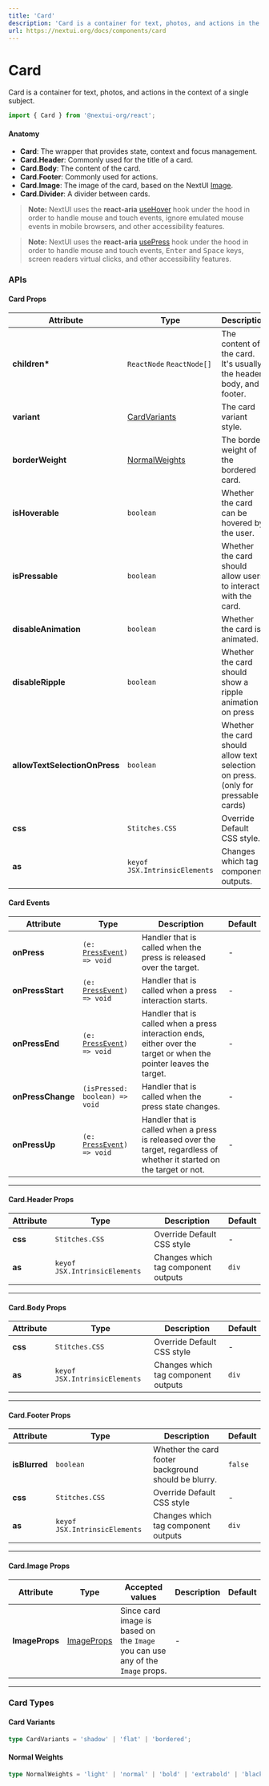 ```yaml
---
title: 'Card'
description: 'Card is a container for text, photos, and actions in the context of a single subject.'
url: https://nextui.org/docs/components/card
---
```


# Card

Card is a container for text, photos, and actions in the context of a single subject.

```jsx
import { Card } from '@nextui-org/react';
```

<CarbonAd />

<Spacer y={2} />

#### Anatomy

- **Card**: The wrapper that provides state, context and focus management.
- **Card.Header**: Commonly used for the title of a card.
- **Card.Body**: The content of the card.
- **Card.Footer**: Commonly used for actions.
- **Card.Image**: The image of the card, based on the NextUI [Image](/docs/components/image).
- **Card.Divider**: A divider between cards.

<Spacer y={2} />

<Playground
  title="Default"
  desc="Cards have no fixed width to start, so they'll naturally fill the full width of its parent element."
  files={cardContent.defaultCard}
/>

<Playground
  title="Variants"
  desc="Cards can be given a variety of visual styles. There are three variants: `shadow`, `flat`, and `bordered`."
  files={cardContent.variants}
/>

<Playground
  title="Hoverable"
  desc="You can apply a fancy hover animation with the `isHoverable` prop."
  files={cardContent.hoverable}
/>

> **Note:** NextUI uses the **react-aria** [useHover](https://react-spectrum.adobe.com/react-aria/useHover.html) hook under the hood in order to handle mouse and touch events, ignore emulated mouse events in mobile browsers, and other accessibility features.

<Playground
  title="Pressable"
  desc="You can use the `isPressable` property to allow users to interact with the entirety of its surface
  to trigger its main action, be it an expansion, a link to another screen or some other behavior."
  files={cardContent.pressable}
/>

> **Note:** NextUI uses the **react-aria** [usePress](https://react-spectrum.adobe.com/react-aria/usePress.html) hook under the hood in order to handle mouse and touch events, <kbd>Enter</kbd> and <kbd>Space</kbd> keys, screen readers virtual clicks, and other accessibility features.

<Playground
  title="With divider"
  desc="You can add a divider between cards with the `Card.Divider` component."
  files={cardContent.divider}
/>

<Playground
  title="With Footer"
  desc="You can use the `Card.Footer` component to add actions, details or another information to the `Card`."
  files={cardContent.footer}
/>

<Playground
  title="Cover Image"
  desc="You can use the `Card.Image` component to add an image to the `Card`."
  files={cardContent.cover}
/>

<Playground
  title="Primary Action"
  desc="You can use the `isPressable` property to allow users to interact with the `Card`."
  files={cardContent.action}
/>

<Spacer y={3} />

### APIs

<Spacer y={2} />

#### Card Props

| Attribute                     | Type                             | Description                                                                       | Default  |
| ----------------------------- | -------------------------------- | --------------------------------------------------------------------------------- | -------- |
| **children\***                | `ReactNode` `ReactNode[]`        | The content of the card. It's usually the header, body, and footer.               | -        |
| **variant**                   | [CardVariants](#card-variants)   | The card variant style.                                                           | `shadow` |
| **borderWeight**              | [NormalWeights](#normal-weights) | The border weight of the bordered card.                                           | `light`  |
| **isHoverable**               | `boolean`                        | Whether the card can be hovered by the user.                                      | `false`  |
| **isPressable**               | `boolean`                        | Whether the card should allow users to interact with the card.                    | `false`  |
| **disableAnimation**          | `boolean`                        | Whether the card is animated.                                                     | `false`  |
| **disableRipple**             | `boolean`                        | Whether the card should show a ripple animation on press                          | `false`  |
| **allowTextSelectionOnPress** | `boolean`                        | Whether the card should allow text selection on press. (only for pressable cards) | `true`   |
| **css**                       | `Stitches.CSS`                   | Override Default CSS style.                                                       | -        |
| **as**                        | `keyof JSX.IntrinsicElements`    | Changes which tag component outputs.                                              | `div`    |

<Spacer y={1} />

#### Card Events

| Attribute         | Type                                                                                                    | Description                                                                                                             | Default |
| ----------------- | ------------------------------------------------------------------------------------------------------- | ----------------------------------------------------------------------------------------------------------------------- | ------- |
| **onPress**       | <Code>(e: [PressEvent](https://react-spectrum.adobe.com/react-aria/usePress.html#usage)) => void</Code> | Handler that is called when the press is released over the target.                                                      | -       |
| **onPressStart**  | <Code>(e: [PressEvent](https://react-spectrum.adobe.com/react-aria/usePress.html#usage)) => void</Code> | Handler that is called when a press interaction starts.                                                                 | -       |
| **onPressEnd**    | <Code>(e: [PressEvent](https://react-spectrum.adobe.com/react-aria/usePress.html#usage)) => void</Code> | Handler that is called when a press interaction ends, either over the target or when the pointer leaves the target.     | -       |
| **onPressChange** | <Code>(isPressed: boolean) => void</Code>                                                               | Handler that is called when the press state changes.                                                                    | -       |
| **onPressUp**     | <Code>(e: [PressEvent](https://react-spectrum.adobe.com/react-aria/usePress.html#usage)) => void</Code> | Handler that is called when a press is released over the target, regardless of whether it started on the target or not. | -       |

<Spacer y={2} />

---

<Spacer y={2} />

#### Card.Header Props

| Attribute | Type                          | Description                         | Default |
| --------- | ----------------------------- | ----------------------------------- | ------- |
| **css**   | `Stitches.CSS`                | Override Default CSS style          | -       |
| **as**    | `keyof JSX.IntrinsicElements` | Changes which tag component outputs | `div`   |

<Spacer y={2} />

---

<Spacer y={2} />

#### Card.Body Props

| Attribute | Type                          | Description                         | Default |
| --------- | ----------------------------- | ----------------------------------- | ------- |
| **css**   | `Stitches.CSS`                | Override Default CSS style          | -       |
| **as**    | `keyof JSX.IntrinsicElements` | Changes which tag component outputs | `div`   |

<Spacer y={2} />

---

<Spacer y={2} />

#### Card.Footer Props

| Attribute     | Type                          | Description                                          | Default |
| ------------- | ----------------------------- | ---------------------------------------------------- | ------- |
| **isBlurred** | `boolean`                     | Whether the card footer background should be blurry. | `false` |
| **css**       | `Stitches.CSS`                | Override Default CSS style                           | -       |
| **as**        | `keyof JSX.IntrinsicElements` | Changes which tag component outputs                  | `div`   |

<Spacer y={2} />

---

<Spacer y={2} />

#### Card.Image Props

| Attribute      | Type                                             | Accepted values                                                                | Description | Default |
| -------------- | ------------------------------------------------ | ------------------------------------------------------------------------------ | ----------- | ------- |
| **ImageProps** | [ImageProps](/docs/components/image#image-props) | Since card image is based on the `Image` you can use any of the `Image` props. | -           |

<Spacer y={2} />

---

<Spacer y={2} />

### Card Types

<Spacer y={1} />

#### Card Variants

```ts
type CardVariants = 'shadow' | 'flat' | 'bordered';
```

#### Normal Weights

```ts
type NormalWeights = 'light' | 'normal' | 'bold' | 'extrabold' | 'black';
```
